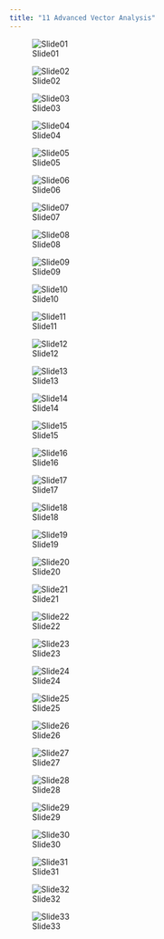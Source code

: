 ```yaml
---
title: "11 Advanced Vector Analysis"
---
```




![Slide01](11 Advanced Vector Analysis/Slide01.jpg)



![Slide02](11 Advanced Vector Analysis/Slide02.jpg)



![Slide03](11 Advanced Vector Analysis/Slide03.jpg)



![Slide04](11 Advanced Vector Analysis/Slide04.jpg)



![Slide05](11 Advanced Vector Analysis/Slide05.jpg)



![Slide06](11 Advanced Vector Analysis/Slide06.jpg)



![Slide07](11 Advanced Vector Analysis/Slide07.jpg)



![Slide08](11 Advanced Vector Analysis/Slide08.jpg)



![Slide09](11 Advanced Vector Analysis/Slide09.jpg)



![Slide10](11 Advanced Vector Analysis/Slide10.jpg)



![Slide11](11 Advanced Vector Analysis/Slide11.jpg)



![Slide12](11 Advanced Vector Analysis/Slide12.jpg)



![Slide13](11 Advanced Vector Analysis/Slide13.jpg)



![Slide14](11 Advanced Vector Analysis/Slide14.jpg)



![Slide15](11 Advanced Vector Analysis/Slide15.jpg)



![Slide16](11 Advanced Vector Analysis/Slide16.jpg)



![Slide17](11 Advanced Vector Analysis/Slide17.jpg)



![Slide18](11 Advanced Vector Analysis/Slide18.jpg)



![Slide19](11 Advanced Vector Analysis/Slide19.jpg)



![Slide20](11 Advanced Vector Analysis/Slide20.jpg)



![Slide21](11 Advanced Vector Analysis/Slide21.jpg)



![Slide22](11 Advanced Vector Analysis/Slide22.jpg)



![Slide23](11 Advanced Vector Analysis/Slide23.jpg)



![Slide24](11 Advanced Vector Analysis/Slide24.jpg)



![Slide25](11 Advanced Vector Analysis/Slide25.jpg)



![Slide26](11 Advanced Vector Analysis/Slide26.jpg)



![Slide27](11 Advanced Vector Analysis/Slide27.jpg)



![Slide28](11 Advanced Vector Analysis/Slide28.jpg)



![Slide29](11 Advanced Vector Analysis/Slide29.jpg)



![Slide30](11 Advanced Vector Analysis/Slide30.jpg)



![Slide31](11 Advanced Vector Analysis/Slide31.jpg)



![Slide32](11 Advanced Vector Analysis/Slide32.jpg)



![Slide33](11 Advanced Vector Analysis/Slide33.jpg)



